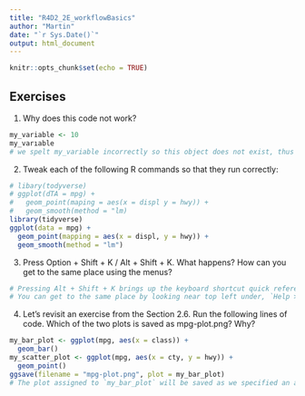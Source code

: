 ```yaml
---
title: "R4D2_2E_workflowBasics"
author: "Martin"
date: "`r Sys.Date()`"
output: html_document
---
```


```r
knitr::opts_chunk$set(echo = TRUE)
```

## Exercises

1. Why does this code not work?

```r
my_variable <- 10
my_varıable
# we spelt my_variable incorrectly so this object does not exist, thus the respective error.
```

2. Tweak each of the following R commands so that they run correctly:

```r
# libary(todyverse)
# ggplot(dTA = mpg) + 
#   geom_point(maping = aes(x = displ y = hwy)) +
#   geom_smooth(method = "lm)
library(tidyverse)
ggplot(data = mpg) +
  geom_point(mapping = aes(x = displ, y = hwy)) +
  geom_smooth(method = "lm")
```

3. Press Option + Shift + K / Alt + Shift + K. What happens? How can you get to the same place using the menus?

```r
# Pressing Alt + Shift + K brings up the keyboard shortcut quick reference sheet.
# You can get to the same place by looking near top left under, `Help > Keyboard Shortcuts Help` from the dropdown
```

4. Let’s revisit an exercise from the Section 2.6. Run the following lines of code. Which of the two plots is saved as mpg-plot.png? Why?

```r
my_bar_plot <- ggplot(mpg, aes(x = class)) +
  geom_bar()
my_scatter_plot <- ggplot(mpg, aes(x = cty, y = hwy)) +
  geom_point()
ggsave(filename = "mpg-plot.png", plot = my_bar_plot)
# The plot assigned to `my_bar_plot` will be saved as we specified an argument in the ggsave function called `plot` the value of `my_bar_plot`
```

